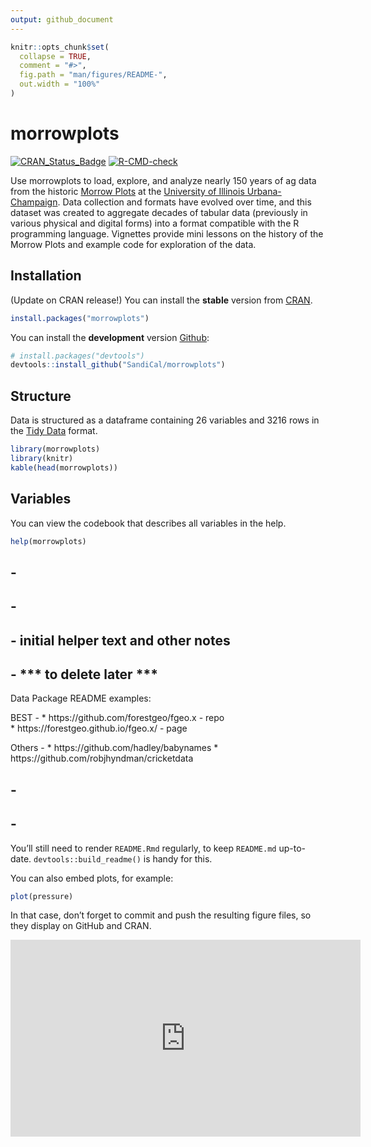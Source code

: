 ```yaml
---
output: github_document
---
```


<!-- README.md is generated from README.Rmd. Please edit that file -->

```r
knitr::opts_chunk$set(
  collapse = TRUE,
  comment = "#>",
  fig.path = "man/figures/README-",
  out.width = "100%"
)
```

# morrowplots

<!-- badges: start -->
[![CRAN_Status_Badge](http://www.r-pkg.org/badges/version/TBD)](https://cran.r-project.org/package=morrowplots)
[![R-CMD-check](https://github.com/SandiCal/morrowplots/actions/workflows/R-CMD-check.yaml/badge.svg)](https://github.com/SandiCal/morrowplots/actions/workflows/R-CMD-check.yaml)
<!-- badges: end -->

Use morrowplots to load, explore, and analyze nearly 150 years of ag data from the historic [Morrow Plots](https://aces.illinois.edu/research/history/morrow-plots) at the [University of Illinois Urbana-Champaign](https://illinois.edu/). Data collection and formats have evolved over time, and this dataset was created to aggregate decades of tabular data (previously in various physical and digital forms) into a format compatible with the R programming language. Vignettes provide mini lessons on the history of the Morrow Plots and example code for exploration of the data.

## Installation

(Update on CRAN release!) You can install the **stable** version from
[CRAN](https://cran.r-project.org/package=morrowplots).

```r
install.packages("morrowplots")
```

You can install the **development** version [Github](https://github.com/SandiCal/morrowplots):

```r
# install.packages("devtools")
devtools::install_github("SandiCal/morrowplots")
```

## Structure

Data is structured as a dataframe containing 26 variables and 3216 rows in the [Tidy Data](https://vita.had.co.nz/papers/tidy-data.pdf) format. 
```r
library(morrowplots)
library(knitr)
kable(head(morrowplots))
```

## Variables

You can view the codebook that describes all variables in the help.

```r
help(morrowplots)
```

## - 
## - 
## - initial helper text and other notes
## - *** to delete later ***

Data Package README examples:

BEST - 
* https://github.com/forestgeo/fgeo.x - repo  
* https://forestgeo.github.io/fgeo.x/ - page

Others - 
* https://github.com/hadley/babynames
* https://github.com/robjhyndman/cricketdata

## - 
## - 

You'll still need to render `README.Rmd` regularly, to keep `README.md` up-to-date. `devtools::build_readme()` is handy for this.

You can also embed plots, for example:

```r
plot(pressure)
```

In that case, don't forget to commit and push the resulting figure files, so they display on GitHub and CRAN.

<iframe width="560" height="315" src="https://www.youtube.com/embed/hsipxaNGnbc?si=2xIMfY8ndPYl_zSZ" title="YouTube video player" frameborder="0" allow="accelerometer; autoplay; clipboard-write; encrypted-media; gyroscope; picture-in-picture; web-share" allowfullscreen> </iframe>
